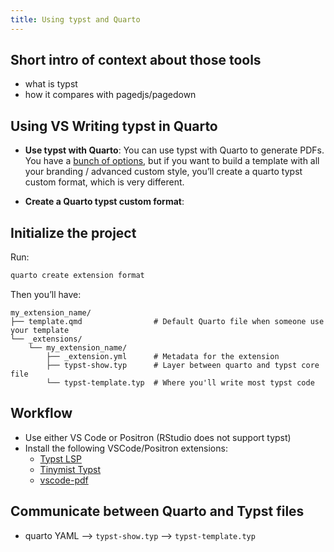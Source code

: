 ```yaml
---
title: Using typst and Quarto
---
```


## Short intro of context about those tools

- what is typst
- how it compares with pagedjs/pagedown

## Using VS Writing typst in Quarto

- **Use typst with Quarto**: You can use typst with Quarto to generate PDFs. You have a [bunch of options](https://quarto.org/docs/output-formats/typst.html), but if you want to build a template with all your branding / advanced custom style, you'll create a quarto typst custom format, which is very different.

- **Create a Quarto typst custom format**:

## Initialize the project

Run:

```bash
quarto create extension format
```

Then you'll have:

```
my_extension_name/
├── template.qmd                # Default Quarto file when someone use your template
└── _extensions/
    └── my_extension_name/
        ├── _extension.yml      # Metadata for the extension
        ├── typst-show.typ      # Layer between quarto and typst core file
        └── typst-template.typ  # Where you'll write most typst code
```

## Workflow

- Use either VS Code or Positron (RStudio does not support typst)
- Install the following VSCode/Positron extensions:
  - [Typst LSP](https://open-vsx.org/extension/nvarner/typst-lsp)
  - [Tinymist Typst](https://open-vsx.org/extension/myriad-dreamin/tinymist)
  - [vscode-pdf](https://open-vsx.org/extension/tomoki1207/pdf)

## Communicate between Quarto and Typst files

- quarto YAML --> `typst-show.typ` --> `typst-template.typ`